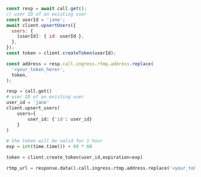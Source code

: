 
<Tabs groupId="examples">
<TabItem value="js" label="JavaScript">

```js
const resp = await call.get();
// user ID of an existing user
const userId = 'jane';
await client.upsertUsers({
  users: {
    [userId]: { id: userId },
  },
});
const token = client.createToken(userId);

const address = resp.call.ingress.rtmp.address.replace(
  '<your_token_here>',
  token,
);
```

</TabItem>
<TabItem value="py" label="Python">

```py
resp = call.get()
# user ID of an existing user
user_id = 'jane'
client.upsert_users(
    users={
        user_id: {'id': user_id}
    }
)

# the token will be valid for 1 hour
exp = int(time.time()) + 60 * 60

token = client.create_token(user_id,expiration=exp)

rtmp_url = response.data().call.ingress.rtmp.address.replace('<your_token_here>', token)
```

</TabItem>
</Tabs>
